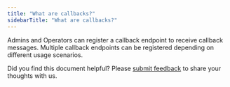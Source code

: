 ```yaml
---
title: "What are callbacks?"
sidebarTitle: "What are callbacks?"
---
```


Admins and Operators can register a callback endpoint to receive callback messages. Multiple callback endpoints can be registered depending on different usage scenarios.


<Tip>Did you find this document helpful? Please [submit feedback](https://forms.zohopublic.com/cobo/form/DocumentFeedbackForm/formperma/QvLOhxJv1_JMsJ-1dleZ8Itb_7rzN-LtgvsDdxosoVI?referrername=manuals) to share your thoughts with us.</Tip>